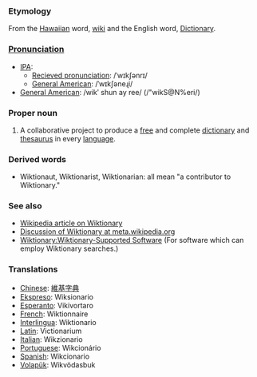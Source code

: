 ===Etymology===
From the [[Hawaiian]] word, [[wiki]] and the English word, [[Dictionary]].

=== [[Pronunciation]] ===
*[[International Phonetic Alphabet|IPA]]:
**[[Recieved pronunciation]]: /ˈwɪkʃənrɪ/
**[[w:American English|General American]]: /ˈwɪkʃəneɻi/
*[[General American]]: /wikʹ shun ay ree/ (/"wikS@N%eri/)

===Proper noun===
# A collaborative project to produce a [[free]] and complete [[dictionary]] and [[thesaurus]] in every [[language]].

===Derived words===
* Wiktionaut, Wiktionarist, Wiktionarian: all mean "a contributor to Wiktionary."

=== See also ===
* [[w:Wiktionary|Wikipedia article on Wiktionary]]
* [[m:Wiktionary|Discussion of Wiktionary at meta.wikipedia.org]]
* [[Wiktionary:Wiktionary-Supported Software]]  (For software which can employ Wiktionary searches.)

=== Translations ===
*[[Chinese]]: [[維基]][[字典]]
*[[Ekspreso]]: Wiksionario
*[[Esperanto]]: Vikivortaro
*[[French]]: Wiktionnaire
*[[Interlingua]]: Wiktionario
*[[Latin]]: Victionarium
*[[Italian]]: Wikzionario
*[[Portuguese]]: Wikcionário
*[[Spanish]]: Wikcionario
*[[Volapük]]: Wikvödasbuk
